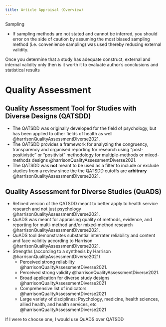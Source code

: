 ```yaml
---
title: Article Appraisal (Overview)
---
```


Sampling

- If sampling methods are not stated and cannot be inferred, you should error on the side of caution by assuming the most biased sampling method (i.e. convenience sampling) was used thereby reducing external validity.

Once you determine that a study has adequate construct, external and internal validity only then is it worth it to evaluate author’s conclusions and statistical results 


# Quality Assessment




## Quality Assessment Tool for Studies with Diverse Designs (QATSDD)

- The QATSDD was originally developed for the field of psychology, but has been applied to other fields of health as well @harrisonQualityAssessmentDiverse2021.
- The QATSDD provides a framework for analyzing the congruency, transparency and organised reporting for research using "post-positivistic" or "positivist" methodology for multiple-methods or mixed-methods designs @harrisonQualityAssessmentDiverse2021.
- The QATSDD was **not** meant to be used as a filter to include or exclude studies from a review since the the QATSDD cutoffs are **arbitrary** @harrisonQualityAssessmentDiverse2021.

## Quality Assessment for Diverse Studies (QuADS)

- Refined version of the QATSDD meant to better apply to health service research and not just psychology @harrisonQualityAssessmentDiverse2021.
- QuADS was meant for appraising quality of methods, evidence, and reporting for multi-method and/or mixed-method research @harrisonQualityAssessmentDiverse2021.
- QuADS tool demonstrates substantial interrater reliability and content and face validity according to Harrison @harrisonQualityAssessmentDiverse2021.
- Strengths (according to a synthesis by Harrison @harrisonQualityAssessmentDiverse2021)
    - Perceived strong reliability @harrisonQualityAssessmentDiverse2021.
    - Perceived strong validity @harrisonQualityAssessmentDiverse2021.
    - Broad application for diverse study designs @harrisonQualityAssessmentDiverse2021
    -  Comprehensive list of indicators @harrisonQualityAssessmentDiverse2021
    - Large variety of disciplines: Psychology, medicine, health sciences, allied health, and health services, etc @harrisonQualityAssessmentDiverse2021

:::{.callout-note}
If I were to choose one, I would use QuADS over QATSDD
:::

